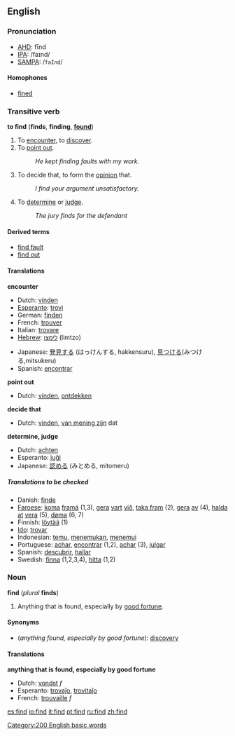 ==English==
===Pronunciation===
*[[AHD]]: fīnd
*[[IPA]]: /faɪnd/
*[[SAMPA]]: /<tt>faInd</tt>/

====Homophones====
*[[fine]]d

===Transitive verb===
'''to find''' ('''finds''', '''finding''', '''[[found]]''')

#To [[encounter]], to [[discover]].
#To [[point out]].
#:''He kept finding faults with my work.''
#To decide that, to form the [[opinion]] that.
#:''I find your argument unsatisfactory.''
#To [[determine]] or [[judge]].
#:''The jury finds for the defendant''

====Derived terms====
*[[find fault]]
*[[find out]]

====Translations====

'''encounter'''
{{top}}
*Dutch: [[vinden]]
*[[Esperanto]]: [[trovi]]
*German: [[finden]]
*French: [[trouver]]
*Italian: [[trovare]]
*[[Hebrew]]: [[לימצו]] (limtzo)
{{mid}}
*Japanese: [[発見]]する (はっけんする, hakkensuru), [[見]]つける(みつける,mitsukeru)
*Spanish: [[encontrar]]
{{bottom}}

'''point out'''
{{top}}
*Dutch: [[vinden]], [[ontdekken]]
{{mid}}
{{bottom}}

'''decide that'''
{{top}}
*Dutch: [[vinden]], [[van mening zijn]] dat
{{mid}}
{{bottom}}

'''determine, judge'''
{{top}}
*Dutch: [[achten]]
*Esperanto: [[juĝi]]
*Japanese: [[認]]める (みとめる, mitomeru)
{{mid}}
{{bottom}}

=====Translations to be checked=====
<!--Remove this section once all of the translations below have been moved into the tables above.-->
{{checktrans}}

*Danish: [[finde]]
*[[Faroese]]: [[koma]] [[framá]] (1,3), [[gera]] [[vart]] [[við]], [[taka fram]] (2), [[gera]] [[av]] (4), [[halda]] [[at]] [[vera]] (5), [[døma]] (6, 7)
*Finnish: [[löytää]] (1)
*[[Ido]]: [[trovar]]
*Indonesian: [[temu]], [[temu|menemukan]], [[temu|menemui]]
*Portuguese: [[achar]], [[encontrar]] (1,2), [[achar]] (3), [[julgar]]
*Spanish: [[descubrir]], [[hallar]]
*Swedish: [[finna]] (1,2,3,4),  [[hitta]] (1,2)

===Noun===
'''find''' (''plural'' '''finds''')

#Anything that is found, especially by [[good fortune]].

====Synonyms====
*(''anything found, especially by good fortune''): [[discovery]]

====Translations====

'''anything that is found, especially by good fortune'''
{{top}}
*Dutch: [[vondst]] ''f''
*Esperanto: [[trovaĵo]], [[trovitaĵo]]
*French: [[trouvaille]] ''f''
{{mid}}
{{bottom}}

[[Category:200 English basic words]]

[[es:find]]
[[io:find]]
[[it:find]]
[[pt:find]]
[[ru:find]]
[[zh:find]]